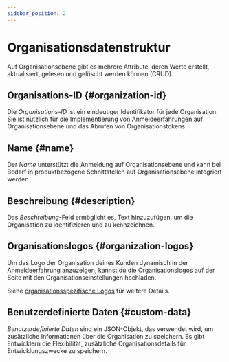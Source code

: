 ```yaml
---
sidebar_position: 2
---
```


# Organisationsdatenstruktur

Auf Organisationsebene gibt es mehrere Attribute, deren Werte erstellt, aktualisiert, gelesen und gelöscht werden können (CRUD).

## Organisations-ID \{#organization-id}

Die _Organisations-ID_ ist ein eindeutiger Identifikator für jede Organisation. Sie ist nützlich für die Implementierung von Anmeldeerfahrungen auf Organisationsebene und das Abrufen von Organisationstokens.

## Name \{#name}

Der _Name_ unterstützt die Anmeldung auf Organisationsebene und kann bei Bedarf in produktbezogene Schnittstellen auf Organisationsebene integriert werden.

## Beschreibung \{#description}

Das _Beschreibung_-Feld ermöglicht es, Text hinzuzufügen, um die Organisation zu identifizieren und zu kennzeichnen.

## Organisationslogos \{#organization-logos}

Um das Logo der Organisation deines Kunden dynamisch in der Anmeldeerfahrung anzuzeigen, kannst du die Organisationslogos auf der Seite mit den Organisationseinstellungen hochladen.

Siehe [organisationsspezifische Logos](/customization/match-your-brand/#organization-specific-branding) für weitere Details.

## Benutzerdefinierte Daten \{#custom-data}

_Benutzerdefinierte Daten_ sind ein JSON-Objekt, das verwendet wird, um zusätzliche Informationen über die Organisation zu speichern. Es gibt Entwicklern die Flexibilität, zusätzliche Organisationsdetails für Entwicklungszwecke zu speichern.
